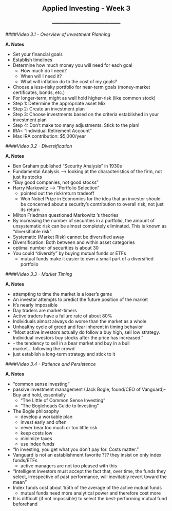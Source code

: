 <center> <h2>Applied Investing - Week 3</h2> </center>
<center> <h3>---------------------------------------</h3> </center>

####*Video 3.1 - Overview of Investment Planning*

**A. Notes**

- Set your financial goals
- Establish timelines
- Determine how much money you will need for each goal
    - How much do I need?
    - When will I need it?
    - What will inflation do to the cost of my goals?
- Choose a less-risky portfolio for near-term goals (money-market certificates, bonds, etc.)
- For longer-term, might as well hold higher-risk (like common stock)
- Step 1: Determine the appropriate asset Mix
- Step 2: Create an investment plan
- Step 3: Choose investments based on the criteria established in your investment plan
- Step 4: Don't make too many adjustments. Stick to the plan!
- IRA= "Individual Retirement Account"
- Max IRA contribution: $5,000/year

####*Video 3.2 - Diversification*

**A. Notes**

- Ben Graham published "Security Analysis" in 1930s
- Fundamental Analysis --> looking at the characteristics of the firm, not just its stocks
- "Buy good companies, not good stocks"
- Harry Markowitz --> "Portfolio Selection"
    - pointed out the risk/return tradeoff
    - Won Nobel Prize in Economics for the idea that an investor should be concerned about a security's contribution to overall risk, not just its return
- Milton Friedman questioned Markowitz 's theories
- By increasing the number of securities in a portfolio, the amount of unsystematic risk can be almost completely eliminated. This is known as "diversifiable risk"
- Systematic (Market Risk) cannot be diversified away
- Diversification: Both between and within asset categories
- optimal number of securities is about 30
- You could "diversify" by buying mutual funds or ETFs
    - mutual funds make it easier to own a small part of a diversified portfolio
    
####*Video 3.3 - Market Timing*

**A. Notes**

- attempting to time the market is a loser's game
- An investor attempts to predict the future position of the market
- It's nearly impossible
- Day traders are market-timers
- Active traders have a failure rate of about 80%
- Individuals almost always do worse than the market as a whole
- Unhealthy cycle of greed and fear inherent in timing behavior
- "Most active investors actually do follow a buy high, sell low strategy. Individual investors buy stocks after the price has increased."
- \textbf{the herding effect} - the tendency to sell in a bear market and buy in a bull market....following the crowd
- just establish a long-term strategy and stick to it

####*Video 3.4 - Patience and Persistence*

**A. Notes**

- "common sense investing"
- passive investment management (Jack Bogle, found/CEO of Vanguard)- Buy and hold, essentially
    - "The Little of Common Sense Investing"
    - "The Bogleheads Guide to Investing"
- The Bogle philosophy
    - develop a workable plan
    - invest early and often
    - never bear too much or too little risk
    - keep costs low
    - minimize taxes
    - use index funds
- "In investing, you get what you don't pay for. Costs matter."
- Vanguard is not an establishment favorite ??? they insist on only index funds/ETFs
    - active managers are not too pleased with this
- "Intelligent investors must accept the fact that, over time, the funds they select, irrespective of past performance, will inevitably revert toward the mean"
- Index funds cost about 1/5th of the average of the active mutual funds
    - mutual funds need more analytical power and therefore cost more
- It is difficult (if not impossible) to select the best-performing mutual fund beforehand

